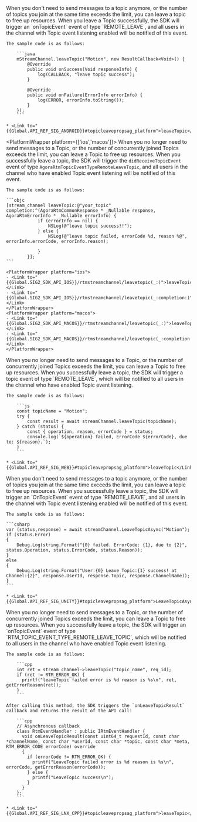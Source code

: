<PlatformWrapper platform='android'>
    When you don't need to send messages to a topic anymore, or the number of topics you join at the same time exceeds the limit, you can leave a topic to free up resources. When you leave a Topic successfully, the SDK will trigger an `onTopicEvent` event of type `REMOTE_LEAVE`, and all users in the channel with Topic event listening enabled will be notified of this event.

    The sample code is as follows:

        ```java
        mStreamChannel.leaveTopic("Motion", new ResultCallback<Void>() {
            @Override
            public void onSuccess(Void responseInfo) {
                log(CALLBACK, "leave topic success");
            }

            @Override
            public void onFailure(ErrorInfo errorInfo) {
                log(ERROR, errorInfo.toString());
            }
        });
        ```

    * <Link to="{{Global.API_REF_SIG_ANDROID}}#topicleavepropsag_platform">leaveTopic</Link>
</PlatformWrapper>

<PlatformWrapper platform={['ios','macos']}>
    When you no longer need to send messages to a Topic, or the number of concurrently joined Topics exceeds the limit, you can leave a Topic to free up resources. When you successfully leave a topic, the SDK will trigger the `didReceiveTopicEvent` event of type `AgoraRtmTopicEventTypeRemoteLeaveTopic`, and all users in the channel who have enabled Topic event listening will be notified of this event.

    The sample code is as follows:

    ```objc
    [stream_channel leaveTopic:@"your_topic" completion:^(AgoraRtmCommonResponse * _Nullable response, AgoraRtmErrorInfo * _Nullable errorInfo) {
                if (errorInfo == nil) {
                    NSLog(@"leave topic success!!");
                } else {
                    NSLog(@"leave topic failed, errorCode %d, reason %@", errorInfo.errorCode, errorInfo.reason);

                }
            }];
    ```

    <PlatformWrapper platform="ios">
    - <Link to="{{Global.SIG2_SDK_API_IOS}}/rtmstreamchannel/leavetopic(_:)">leaveTopic(_:)</Link>
    - <Link to="{{Global.SIG2_SDK_API_IOS}}/rtmstreamchannel/leavetopic(_:completion:)">leaveTopic(_:completion:)</Link>
    </PlatformWrapper>
    <PlatformWrapper platform="macos">
    - <Link to="{{Global.SIG2_SDK_API_MACOS}}/rtmstreamchannel/leavetopic(_:)">leaveTopic(_:)</Link>
    - <Link to="{{Global.SIG2_SDK_API_MACOS}}/rtmstreamchannel/leavetopic(_:completion:)">leaveTopic(_:completion:)</Link>
    </PlatformWrapper>
</PlatformWrapper>

<PlatformWrapper platform = 'web'>
    When you no longer need to send messages to a Topic, or the number of concurrently joined Topics exceeds the limit, you can leave a Topic to free up resources. When you successfully leave a topic, the SDK will trigger a topic event of type `REMOTE_LEAVE`, which will be notified to all users in the channel who have enabled Topic event listening.

    The sample code is as follows:

        ```js
        const topicName = "Motion";
        try {
            const result = await streamChannel.leaveTopic(topicName);
        } catch (status) {
            const { operation, reason, errorCode } = status;
            console.log(`${operation} failed, ErrorCode ${errorCode}, due to: ${reason}.`);
        }
        ```

    * <Link to="{{Global.API_REF_SIG_WEB}}#topicleavepropsag_platform">leaveTopic</Link>
</PlatformWrapper>
<PlatformWrapper platform='unity'>
    When you don't need to send messages to a topic anymore, or the number of topics you join at the same time exceeds the limit, you can leave a topic to free up resources. When you successfully leave a topic, the SDK will trigger an `OnTopicEvent` event of type `REMOTE_LEAVE`, and all users in the channel with Topic event listening enabled will be notified of this event.

    The sample code is as follows:

    ```csharp
    var (status,response) = await streamChannel.LeaveTopicAsync("Motion");
    if (status.Error)
    {
        Debug.Log(string.Format("{0} failed. ErrorCode: {1}, due to {2}", status.Operation, status.ErrorCode, status.Reason));
    }
    else
    {
        Debug.Log(string.Format("User:{0} Leave Topic:{1} success! at Channel:{2}", response.UserId, response.Topic, response.ChannelName));
    }
    ```

    * <Link to="{{Global.API_REF_SIG_UNITY}}#topicleavepropsag_platform">LeaveTopicAsync</Link>
</PlatformWrapper>

<PlatformWrapper platform='linux-cpp'>
    When you no longer need to send messages to a Topic, or the number of concurrently joined Topics exceeds the limit, you can leave a Topic to free up resources. When you successfully leave a topic, the SDK will trigger an `onTopicEvent` event of type `RTM_TOPIC_EVENT_TYPE_REMOTE_LEAVE_TOPIC`, which will be notified to all users in the channel who have enabled Topic event listening.

    The sample code is as follows:

        ```cpp
        int ret = stream_channel->leaveTopic("topic_name", req_id);
        if (ret != RTM_ERROR_OK) {
          printf("leaveTopic failed error is %d reason is %s\n", ret, getErrorReason(ret));
        }
        ```

    After calling this method, the SDK triggers the `onLeaveTopicResult` callback and returns the result of the API call:

        ```cpp
        // Asynchronous callback
        class RtmEventHandler : public IRtmEventHandler {
          void onLeaveTopicResult(const uint64_t requestId, const char *channelName, const char *userId, const char *topic, const char *meta, RTM_ERROR_CODE errorCode) override
          {
            if (errorCode != RTM_ERROR_OK) {
              printf("LeaveTopic failed error is %d reason is %s\n", errorCode, getErrorReason(errorCode));
            } else {
              printf("LeaveTopic success\n");
            }
          }
        };
        ```

    * <Link to="{{Global.API_REF_SIG_LNX_CPP}}#topicleavepropsag_platform">leaveTopic</Link>
</PlatformWrapper>